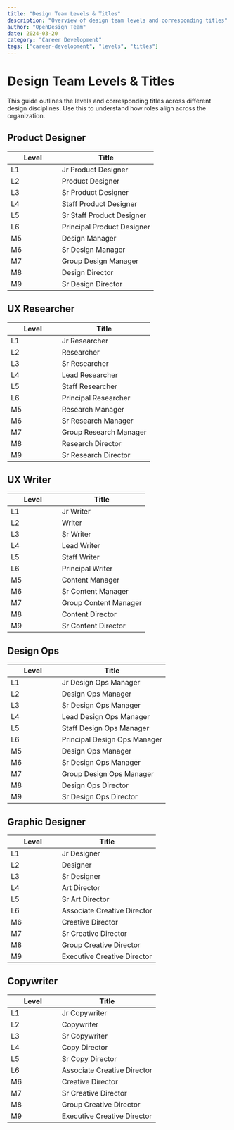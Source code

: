 ```yaml
---
title: "Design Team Levels & Titles"
description: "Overview of design team levels and corresponding titles"
author: "OpenDesign Team"
date: 2024-03-20
category: "Career Development"
tags: ["career-development", "levels", "titles"]
---
```


<style>
{`
  .levels-container {
    display: grid;
    gap: 2.5rem;
    padding: 0; /* Changed from 1rem 0 */
  }

  .role-section h2 {
    margin: 0 0 0.75rem 0;
    font-size: 1.5rem;
    color: #111827;
  }

  .role-table {
    background: white;
    border: 1px solid #e5e7eb;
    border-radius: 8px;
    overflow: hidden;
    margin: 0; /* Changed from margin-top: 0 */
  }

  table {
    width: 100%;
    border-collapse: collapse;
    margin: 0;
  }

  thead tr {
    background: #f9fafb;
    border-bottom: 1px solid #e5e7eb;
  }

  th {
    text-align: left;
    padding: 1rem 1.5rem;
    font-weight: 500;
    color: #4b5563;
    margin: 0;
  }

  td {
    padding: 0.875rem 1.5rem;
    border-top: 1px solid #f3f4f6;
  }

  td:first-child {
    color: #6b7280;
    font-family: ui-monospace, monospace;
    font-size: 0.875rem;
  }

  tr:hover td {
    background: #f9fafb;
  }
`}
</style>

# Design Team Levels & Titles

<div class="bg-[#f6f8fa] border border-[#e5e7eb] rounded-lg p-6 mb-8">
  <p class="text-[17px] leading-7 text-[#1a1f36]">
    This guide outlines the levels and corresponding titles across different design disciplines. Use this to understand how roles align across the organization.
  </p>
</div>

<div class="levels-container">
  <div class="role-section">
    <h2>Product Designer</h2>
    <div class="role-table">
      <table>
        <thead>
          <tr>
            <th style="width: 100px;">Level</th>
            <th>Title</th>
          </tr>
        </thead>
        <tbody>
          <tr><td>L1</td><td>Jr Product Designer</td></tr>
          <tr><td>L2</td><td>Product Designer</td></tr>
          <tr><td>L3</td><td>Sr Product Designer</td></tr>
          <tr><td>L4</td><td>Staff Product Designer</td></tr>
          <tr><td>L5</td><td>Sr Staff Product Designer</td></tr>
          <tr><td>L6</td><td>Principal Product Designer</td></tr>
          <tr><td>M5</td><td>Design Manager</td></tr>
          <tr><td>M6</td><td>Sr Design Manager</td></tr>
          <tr><td>M7</td><td>Group Design Manager</td></tr>
          <tr><td>M8</td><td>Design Director</td></tr>
          <tr><td>M9</td><td>Sr Design Director</td></tr>
        </tbody>
      </table>
    </div>
  </div>

  <div class="role-section">
    <h2>UX Researcher</h2>
    <div class="role-table">
      <table>
        <thead>
          <tr>
            <th style="width: 100px;">Level</th>
            <th>Title</th>
          </tr>
        </thead>
        <tbody>
          <tr><td>L1</td><td>Jr Researcher</td></tr>
          <tr><td>L2</td><td>Researcher</td></tr>
          <tr><td>L3</td><td>Sr Researcher</td></tr>
          <tr><td>L4</td><td>Lead Researcher</td></tr>
          <tr><td>L5</td><td>Staff Researcher</td></tr>
          <tr><td>L6</td><td>Principal Researcher</td></tr>
          <tr><td>M5</td><td>Research Manager</td></tr>
          <tr><td>M6</td><td>Sr Research Manager</td></tr>
          <tr><td>M7</td><td>Group Research Manager</td></tr>
          <tr><td>M8</td><td>Research Director</td></tr>
          <tr><td>M9</td><td>Sr Research Director</td></tr>
        </tbody>
      </table>
    </div>
  </div>

  <div class="role-section">
    <h2>UX Writer</h2>
    <div class="role-table">
      <table>
        <thead>
          <tr>
            <th style="width: 100px;">Level</th>
            <th>Title</th>
          </tr>
        </thead>
        <tbody>
          <tr><td>L1</td><td>Jr Writer</td></tr>
          <tr><td>L2</td><td>Writer</td></tr>
          <tr><td>L3</td><td>Sr Writer</td></tr>
          <tr><td>L4</td><td>Lead Writer</td></tr>
          <tr><td>L5</td><td>Staff Writer</td></tr>
          <tr><td>L6</td><td>Principal Writer</td></tr>
          <tr><td>M5</td><td>Content Manager</td></tr>
          <tr><td>M6</td><td>Sr Content Manager</td></tr>
          <tr><td>M7</td><td>Group Content Manager</td></tr>
          <tr><td>M8</td><td>Content Director</td></tr>
          <tr><td>M9</td><td>Sr Content Director</td></tr>
        </tbody>
      </table>
    </div>
  </div>

  <div class="role-section">
    <h2>Design Ops</h2>
    <div class="role-table">
      <table>
        <thead>
          <tr>
            <th style="width: 100px;">Level</th>
            <th>Title</th>
          </tr>
        </thead>
        <tbody>
          <tr><td>L1</td><td>Jr Design Ops Manager</td></tr>
          <tr><td>L2</td><td>Design Ops Manager</td></tr>
          <tr><td>L3</td><td>Sr Design Ops Manager</td></tr>
          <tr><td>L4</td><td>Lead Design Ops Manager</td></tr>
          <tr><td>L5</td><td>Staff Design Ops Manager</td></tr>
          <tr><td>L6</td><td>Principal Design Ops Manager</td></tr>
          <tr><td>M5</td><td>Design Ops Manager</td></tr>
          <tr><td>M6</td><td>Sr Design Ops Manager</td></tr>
          <tr><td>M7</td><td>Group Design Ops Manager</td></tr>
          <tr><td>M8</td><td>Design Ops Director</td></tr>
          <tr><td>M9</td><td>Sr Design Ops Director</td></tr>
        </tbody>
      </table>
    </div>
  </div>

  <div class="role-section">
    <h2>Graphic Designer</h2>
    <div class="role-table">
      <table>
        <thead>
          <tr>
            <th style="width: 100px;">Level</th>
            <th>Title</th>
          </tr>
        </thead>
        <tbody>
          <tr><td>L1</td><td>Jr Designer</td></tr>
          <tr><td>L2</td><td>Designer</td></tr>
          <tr><td>L3</td><td>Sr Designer</td></tr>
          <tr><td>L4</td><td>Art Director</td></tr>
          <tr><td>L5</td><td>Sr Art Director</td></tr>
          <tr><td>L6</td><td>Associate Creative Director</td></tr>
          <tr><td>M6</td><td>Creative Director</td></tr>
          <tr><td>M7</td><td>Sr Creative Director</td></tr>
          <tr><td>M8</td><td>Group Creative Director</td></tr>
          <tr><td>M9</td><td>Executive Creative Director</td></tr>
        </tbody>
      </table>
    </div>
  </div>

  <div class="role-section">
    <h2>Copywriter</h2>
    <div class="role-table">
      <table>
        <thead>
          <tr>
            <th style="width: 100px;">Level</th>
            <th>Title</th>
          </tr>
        </thead>
        <tbody>
          <tr><td>L1</td><td>Jr Copywriter</td></tr>
          <tr><td>L2</td><td>Copywriter</td></tr>
          <tr><td>L3</td><td>Sr Copywriter</td></tr>
          <tr><td>L4</td><td>Copy Director</td></tr>
          <tr><td>L5</td><td>Sr Copy Director</td></tr>
          <tr><td>L6</td><td>Associate Creative Director</td></tr>
          <tr><td>M6</td><td>Creative Director</td></tr>
          <tr><td>M7</td><td>Sr Creative Director</td></tr>
          <tr><td>M8</td><td>Group Creative Director</td></tr>
          <tr><td>M9</td><td>Executive Creative Director</td></tr>
        </tbody>
      </table>
    </div>
  </div>
</div>